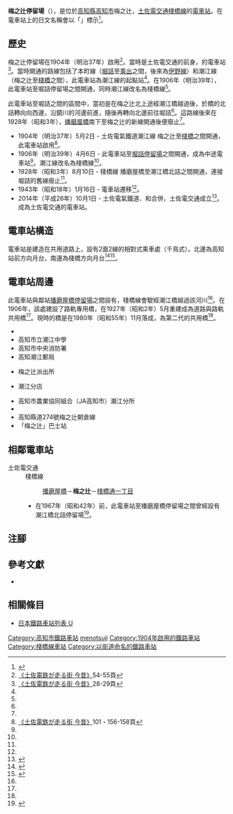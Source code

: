 {{NoteTA|G1=Transport}}
{{Infobox station
|公司色 = #3399cc
|站名 = 梅之辻
|圖片 = Tosa_den_Umenotsuji_Station_20120520.jpg
|圖片說明 = 從南邊望向電車站，後方為潮江橋
|日文原名 = 梅の辻
|平假名 = うめのつじ
|羅馬拼音 = Umenotsuji
|副站名 = 
|所在地 = {{JPN}}[[高知縣|高知縣]][[高知市|高知市]]梅之辻
|座標 = {{coord|33|33|15.8|N|133|32|36.33|E|type:railwaystation_region:JP-24|display=inline,title}}
|車站構造 = [[地面車站|地面車站]]
|月台配置 = 2面2線
|啟用年月日 = 1904年（明治37年）5月2日
|廢站年月日 = 
|乘客人數 = 
|上下車人次 = 
|統計年度 = 
|轉車 =
|全寬備註 = 
|adjacent = {{Adjacent stations|system=土佐電交通|line=棧橋線|left=播磨屋橋|right=棧橋通一丁目|note-left=0.6km|note-mid=距離[[高知站|高知站前]]1.4km|note-right=0.5km}}
}}
'''梅之辻停留場'''（{{jpn|j=梅の辻停留場|hg=うめのつじていりゅうじょう|rm=Umenotsuji teiryūjō|f=y}}），是位於[[高知縣|高知縣]][[高知市|高知市]]梅之辻，[[土佐電交通|土佐電交通]][[棧橋線|棧橋線]]的[[電車站|電車站]]。在電車站上的日文名稱會以「{{lang|ja|梅ノ辻}}」標示<ref>{{Cite book|title=路面電車はゆく 高知 |year=1998 |publisher={{Translink|ja|高知新聞社}} |isbn=4-87503-268-4 |page=93|language=ja}}</ref>。

== 歷史 ==
梅之辻停留場在1904年（明治37年）啟用<ref name=konjaku>[[#konjaku|《土佐電鉄が走る街 今昔》]]54-55頁</ref>。當時是土佐電交通的前身，{{Translink|ja|土佐電気鉄道|土佐電氣鐵道}}的電車站<ref name=konjaku3>[[#konjaku|《土佐電鉄が走る街 今昔》]]28-29頁</ref>。當時開通的路線包括了本町線（[[堀詰停留場|堀詰]]至[[運動場通停留場|乘出]]之間，後來為[[伊野線|伊野線]]）和潮江線（梅之辻至[[棧橋車庫前停留場|棧橋]]之間），此電車站為潮江線的起點站<ref name=konjaku3/>。在1906年（明治39年），此電車站至堀詰停留場之間開通，同時潮江線改名為棧橋線<ref name=konjaku3/>。

此電車站至堀詰之間的區間中，當初是在梅之辻北上途經潮江橋越過{{Translink|ja|鏡川}}後，於橋的北詰轉向向西邊，沿鏡川的河邊前進，隨後再轉向北邊前往堀詰<ref name=konjaku/>。這路線後來在1928年（昭和3年），[[播磨屋橋停留場|播磨屋橋]]南下至梅之辻的新線開通後便廢止<ref name=konjaku/>。
* 1904年（明治37年）5月2日 - 土佐電氣鐵道潮江線 梅之辻至[[棧橋車庫前停留場|棧橋]]之間開通，此電車站啟用<ref name=konjaku2>[[#konjaku|《土佐電鉄が走る街 今昔》]]101・156-158頁</ref>。
* 1906年（明治39年）4月6日 - 此電車站至[[堀詰停留場|堀詰停留場]]之間開通，成為中途電車站<ref name=konjaku2/>。潮江線改名為棧橋線<ref name=konjaku2/>。
* 1928年（昭和3年）8月10日 - 棧橋線 播磨屋橋至潮江橋北詰之間開通，連接堀詰的舊線廢止<ref name=konjaku2/>。
* 1943年（昭和18年）1月16日 - 電車站遷移<ref name=konjaku2/>。
* 2014年（平成26年）10月1日 - 土佐電氣鐵道、{{Translink|ja|高知県交通|高知縣交通}}和{{Translink|ja|土佐電ドリームサービス|土佐電Dream Service}}合併，土佐電交通成立<ref>{{Cite news |title=とさでん交通：「再出発」 「便利な市民の足に」高知で設立式 新デザインの車両披露 |newspaper=[[毎日新聞|毎日新聞]] |date=2014-10-02 |author=上野宏人 |publisher=毎日新聞社|language=ja}}</ref>。成為土佐電交通的電車站。

== 電車站構造 ==
電車站是建造在共用道路上，設有2面2線的相對式乘車處（千鳥式）。北邊為高知站前方向月台，南邊為棧橋方向月台<ref name=line>{{Cite book|author=川島令三 |authorlink=川島令三 |title=四国・九州ライン 全線・全駅・全配線 |year=2013 |publisher=[[講談社|講談社]] |series=【図説】 日本の鉄道 |isbn=978-4-06-295161-6 |volume=第2巻 四国西部エリア |pages=38・95頁|language=ja}}</ref><ref name=jijo>{{Cite book|author=川島令三 |title={{Translink|ja|全国鉄道事情大研究|全國鐵道事情大研究}} |year=2007 |publisher={{Translink|ja|草思社}} |isbn=978-4-7942-1615-1 |volume=四国篇 |page=287|language=ja}}</ref>。

== 電車站周邊 ==
此電車站與鄰站[[播磨屋橋停留場|播磨屋橋停留場]]之間設有{{Translink|ja|鏡川}}，棧橋線會駛經潮江橋越過該河川<ref name=konjaku/>。在1906年，該處建設了路軌專用橋，在1927年（昭和2年）5月重建成為道路與路軌共用橋<ref name=konjaku/>。現時的橋是在1980年（昭和55年）11月落成，為第二代的共用橋<ref name=konjaku/>。
* {{Translink|ja|土佐中学校・高等学校|土佐中學·高等学校}}
* 高知市立潮江中學
* 高知市中央消防署
* 高知潮江郵局
* {{Translink|ja|高知南警察署|高知南警署}}梅之辻派出所
* {{Translink|ja|高知信用金庫}}潮江分店
* 高知市農業協同組合（JA高知市）潮江分所
* {{Translink|ja|高知県道34号桂浜はりまや線|高知縣道34号桂濱播磨屋線}}
* 高知縣道274號梅之辻朝倉線
* 「梅之辻」巴士站

== 相鄰電車站 ==
; 土佐電交通
: 棧橋線
:: [[播磨屋橋停留場|播磨屋橋]]－'''梅之辻'''－[[棧橋通一丁目停留場|棧橋通一丁目]]
:* 在1967年（昭和42年）前，此電車站至播磨屋橋停留場之間曾經設有潮江橋北詰停留場<ref>{{Cite book|author=[[今尾惠介|今尾惠介]]（監修） |title={{Translink|ja|日本鉄道旅行地図帳|日本鐵道旅行地圖帳}} |publisher=[[新潮社|新潮社]] |volume=11 中国四国 |year=2009 |isbn=978-4-10-790029-6 |page=61|language=ja}}</ref>。
== 注腳 ==
{{Reflist}}
== 參考文獻 ==
* {{Cite book|author=土佐電鉄の電車とまちを愛する会 |title=土佐電鉄が走る街 今昔 |year=2006 |publisher=[[JTB出版|JTB出版]] |series=JTB Can Books |isbn=4-533-06411-6|language=ja |ref=konjaku}}
== 相關條目 ==
{{Commonscat|Umenotsuji Station}}
* [[日本鐵路車站列表_U|日本鐵路車站列表 U]]
{{棧橋線}}
{{DEFAULTSORT:Umenotsuji}}
[[Category:高知市鐵路車站|Category:高知市鐵路車站]]
[[Category:日本鐵路車站_U|menotsuji]]
[[Category:1904年啟用的鐵路車站|Category:1904年啟用的鐵路車站]]
[[Category:棧橋線車站|Category:棧橋線車站]]
[[Category:以街道命名的鐵路車站|Category:以街道命名的鐵路車站]]